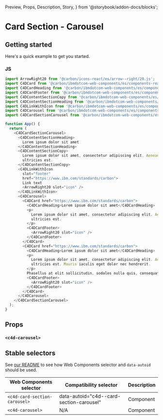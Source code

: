   Preview,
  Props,
  Description,
  Story,
} from '@storybook/addon-docs/blocks';

# Card Section - Carousel

## Getting started

Here's a quick example to get you started.

### JS

```javascript
import ArrowRight20 from '@carbon/icons-react/es/arrow--right/20.js';
import C4DCard from '@carbon/ibmdotcom-web-components/es/components-react/card/card.js';
import C4DCardHeading from '@carbon/ibmdotcom-web-components/es/components-react/card/card-heading.js';
import C4DCardFooter from '@carbon/ibmdotcom-web-components/es/components-react/card/card-footer.js';
import C4DContentSectionCopy from '@carbon/ibmdotcom-web-components/es/components-react/content-section/content-section-copy.js';
import C4DContentSectionHeading from '@carbon/ibmdotcom-web-components/es/components-react/content-section/content-section-heading.js';
import C4DLinkWithIcon from '@carbon/ibmdotcom-web-components/es/components-react/link-with-icon/link-with-icon.js';
import C4DCarousel from '@carbon/ibmdotcom-web-components/es/components-react/carousel/carousel.js';
import C4DCardSectionCarousel from '@carbon/ibmdotcom-web-components/es/components-react/card-section-carousel/card-section-carousel.js';

function App() {
  return (
    <C4DCardSectionCarousel>
      <C4DContentSectionHeading>
        Lorem ipsum dolor sit amet
      </C4DContentSectionHeading>
      <C4DContentSectionCopy>
        Lorem ipsum dolor sit amet, consectetur adipiscing elit. Aenean et
        ultricies est.
      </C4DContentSectionCopy>
      <C4DLinkWithIcon
        slot="footer"
        href="https://www.ibm.com/standards/carbon">
        Link text
        <ArrowRight20 slot="icon" />
      </C4DLinkWithIcon>
      <C4DCarousel>
        <C4DCard href="https://www.ibm.com/standards/carbon">
          <C4DCardHeading>Lorem ipsum dolor sit amet</C4DCardHeading>
          <p>
            Lorem ipsum dolor sit amet, consectetur adipiscing elit. Aenean et
            ultricies est.
          </p>
          <C4DCardFooter>
            <ArrowRight20 slot="icon" />
          </C4DCardFooter>
        </C4DCard>
        <C4DCard href="https://www.ibm.com/standards/carbon">
          <C4DCardHeading>Lorem ipsum dolor sit amet</C4DCardHeading>
          <p>
            Lorem ipsum dolor sit amet, consectetur adipiscing elit. Aenean et
            ultricies est. Mauris iaculis eget dolor nec hendrerit.
          </p>
          Phasellus at elit sollicitudin, sodales nulla quis, consequat libero.
          <C4DCardFooter>
            <ArrowRight20 slot="icon" />
          </C4DCardFooter>
        </C4DCard>
      </C4DCarousel>
    </C4DCardSectionCarousel>
  );
}
```

## Props

### `<c4d-carousel>`

<Props of={PropTypesRef} />

## Stable selectors

See
[our README](https://github.com/carbon-design-system/carbon-for-ibm-dotcom/tree/main/packages/web-components#stable-selectors-for-analytics-and-integratione2e-testing-in-web-components)
to see how Web Components selector and `data-autoid` should be used.

| Web Components selector       | Compatibility selector                   | Description |
| ----------------------------- | ---------------------------------------- | ----------- |
| `<c4d-card-section-carousel>` | data-autoid="c4d--card-section-carousel" | Component   |
| `<c4d-carousel>`              | N/A                                      | Component   |

<Description markdown={contributing} />
